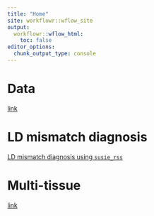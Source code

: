 ```yaml
---
title: "Home"
site: workflowr::wflow_site
output:
  workflowr::wflow_html:
    toc: false
editor_options:
  chunk_output_type: console
---
```


# Data

[link](https://sq-96.github.io/multigroup_ctwas_analysis/data.html)

# LD mismatch diagnosis

[LD mismatch diagnosis using `susie_rss`](detect_LD_mismatch_gwas_UKBBref_susie_rss.html)

# Multi-tissue 

[link](https://sq-96.github.io/multigroup_ctwas_analysis/multi_tissue.html)

